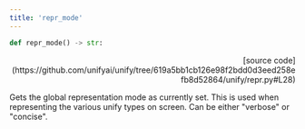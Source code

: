 ```yaml
---
title: 'repr_mode'
---
```


```python
def repr_mode() -> str:
```

<p align="right">[source code](https://github.com/unifyai/unify/tree/619a5bb1cb126e98f2bdd0d3eed258efb8d52864/unify/repr.py#L28)</p>

Gets the global representation mode as currently set. This is used when representing
the various unify types on screen. Can be either "verbose" or "concise".